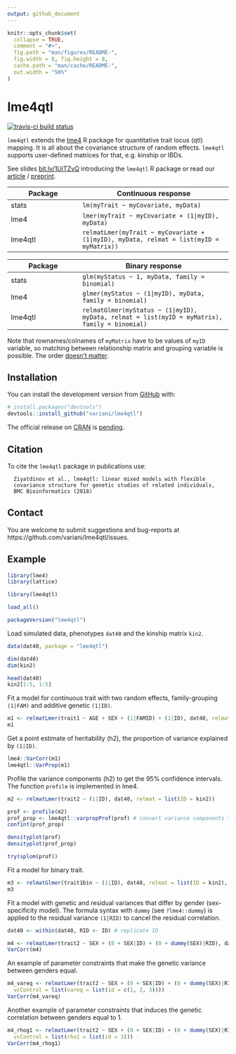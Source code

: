 ```yaml
---
output: github_document
---
```


<!-- README.md is generated from README.Rmd. Please edit that file -->

```r
knitr::opts_chunk$set(
  collapse = TRUE,
  comment = "#>",
  fig.path = "man/figures/README-",
  fig.width = 8, fig.height = 8,
  cache.path = "man/cache/README-",
  out.width = "50%"
)
```
# lme4qtl

<!-- badges: start -->
[![travis-ci build status](https://travis-ci.org/variani/lme4qtl.svg?branch=master)](https://travis-ci.org/variani/lme4qtl)
<!-- badges: end -->

`lme4qtl` extends the [lme4](https://github.com/lme4/lme4) R package for quantitative trait locus (qtl) mapping. It is all about the covariance structure of random effects. `lme4qtl` supports user-defined matrices for that,
e.g. kinship or IBDs.

See slides [bit.ly/1UiTZvQ](http://bit.ly/1UiTZvQ) introducing the `lme4qtl` R package or read our [article](http://dx.doi.org/10.1186/s12859-018-2057-x) / [preprint](http://www.biorxiv.org/content/early/2017/08/31/139816).

|  Package | Continuous response |
|----------|---------------------|
| stats   | `lm(myTrait ~ myCovariate, myData)` |
| lme4    | `lmer(myTrait ~ myCovariate + (1|myID), myData)` |
| lme4qtl | `relmatLmer(myTrait ~ myCovariate + (1|myID), myData, relmat = list(myID = myMatrix))` |

|  Package | Binary response |
|----------|---------------------|
| stats    | `glm(myStatus ~ 1, myData, family = binomial)` |
| lme4    | `glmer(myStatus ~ (1|myID), myData, family = binomial)` |
| lme4qtl | `relmatGlmer(myStatus ~ (1|myID), myData, relmat = list(myID = myMatrix), family = binomial)` |

Note that rownames/colnames of `myMatrix` have to be values of `myID` variable, so matching between relationship matrix and grouping variable is possible. The order [doesn't matter](https://github.com/variani/lme4qtl/issues/3#issuecomment-346905978).

## Installation

You can install the development version from [GitHub](https://github.com/variani/lme4qtl) with:  

``` r
# install.packages("devtools")
devtools::install_github("variani/lme4qtl")
```

The official release on [CRAN](https://CRAN.R-project.org) is [pending](https://github.com/variani/lme4qtl/issues/9).

## Citation

To cite the `lme4qtl` package in publications use:

```
  Ziyatdinov et al., lme4qtl: linear mixed models with flexible
  covariance structure for genetic studies of related individuals, 
  BMC Bioinformatics (2018)
```


## Contact

You are welcome to submit suggestions and bug-reports at https://github.com/variani/lme4qtl/issues.

## Example

```r
library(lme4)
library(lattice)
```

```r
library(lme4qtl)
```

```r
load_all()
```

```r
packageVersion("lme4qtl")
```

Load simulated data, phenotypes `dat40` and the kinship matrix `kin2`.

```r
data(dat40, package = "lme4qtl")

dim(dat40)
dim(kin2)

head(dat40)
kin2[1:5, 1:5]
```

Fit a model for continuous trait with two random effects, 
family-grouping `(1|FAM)` and additive genetic `(1|ID)`.

```r
m1 <- relmatLmer(trait1 ~ AGE + SEX + (1|FAMID) + (1|ID), dat40, relmat = list(ID = kin2))
m1
```

Get a point estimate of heritability (h2), the proportion of variance explained by `(1|ID)`.

```r
lme4::VarCorr(m1)
lme4qtl::VarProp(m1)
```

Profile the variance components (h2) to get the 95% confidence intervals.
The function `profile` is implemented in lme4.

```r
m2 <- relmatLmer(trait2 ~ (1|ID), dat40, relmat = list(ID = kin2)) 

prof <- profile(m2)
prof_prop <- lme4qtl::varpropProf(prof) # convert variance components to proportions
confint(prof_prop)
```

```r
densityplot(prof)
densityplot(prof_prop)

try(splom(prof)) 
```

Fit a model for binary trait.

```r
m3 <- relmatGlmer(trait1bin ~ (1|ID), dat40, relmat = list(ID = kin2), family = binomial)
m3
```

Fit a model with genetic and residual variances that differ by gender (sex-specificity model).
The formula syntax with `dummy` (see `?lme4::dummy`) is applied to the residual variance `(1|RID)`
to cancel the residual correlation. 

```r
dat40 <- within(dat40, RID <- ID) # replicate ID 

m4 <- relmatLmer(trait2 ~ SEX + (0 + SEX|ID) + (0 + dummy(SEX)|RID), dat40, relmat = list(ID = kin2)) 
VarCorr(m4)
```

An example of parameter constraints that make the genetic variance between genders equal.

```r
m4_vareq <- relmatLmer(trait2 ~ SEX + (0 + SEX|ID) + (0 + dummy(SEX)|RID), dat40, relmat = list(ID = kin2),
  vcControl = list(vareq = list(id = c(1, 2, 3)))) 
VarCorr(m4_vareq)
```

Another example of parameter constraints that induces the genetic correlation between genders equal to 1.

```r
m4_rhog1 <- relmatLmer(trait2 ~ SEX + (0 + SEX|ID) + (0 + dummy(SEX)|RID), dat40, relmat = list(ID = kin2),
  vcControl = list(rho1 = list(id = 3))) 
VarCorr(m4_rhog1)
```
